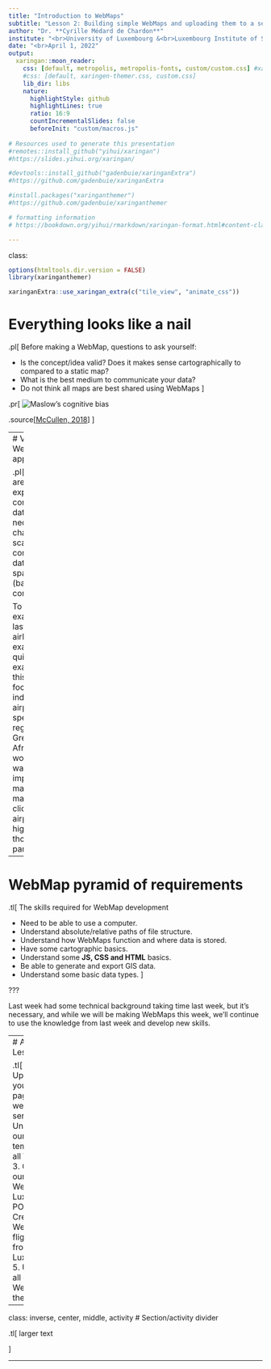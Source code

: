 ```yaml
---
title: "Introduction to WebMaps"
subtitle: "Lesson 2: Building simple WebMaps and uploading them to a server"
author: "Dr. **Cyrille Médard de Chardon**"
institute: "<br>University of Luxembourg &<br>Luxembourg Institute of Socio-Economic Research (LISER)"
date: "<br>April 1, 2022"
output:
  xaringan::moon_reader:
    css: [default, metropolis, metropolis-fonts, custom/custom.css] #xaringan-themer.css
    #css: [default, xaringen-themer.css, custom.css]
    lib_dir: libs
    nature:
      highlightStyle: github
      highlightLines: true
      ratio: 16:9
      countIncrementalSlides: false
      beforeInit: "custom/macros.js"
      
# Resources used to generate this presentation
#remotes::install_github("yihui/xaringan")
#https://slides.yihui.org/xaringan/

#devtools::install_github("gadenbuie/xaringanExtra")
#https://github.com/gadenbuie/xaringanExtra

#install.packages("xaringanthemer")
#https://github.com/gadenbuie/xaringanthemer

# formatting information
# https://bookdown.org/yihui/rmarkdown/xaringan-format.html#content-classes

---
```

class: 
```r
options(htmltools.dir.version = FALSE)
library(xaringanthemer)
```

```r
xaringanExtra::use_xaringan_extra(c("tile_view", "animate_css"))
```

# Everything looks like a nail

.pl[
Before making a WebMap, questions to ask yourself:

- Is the concept/idea valid? Does it makes sense cartographically to compared to a static map? 
- What is the best medium to communicate your data?
- Do not think all maps are best shared using WebMaps
]

.pr[
![Maslow's cognitive bias](imgs/l2/everythinpg_is_a_nail.jpg)

.source[[McCullen, 2018](https://medium.com/thethursdaythought/when-all-you-have-is-a-hammer-everything-looks-like-a-nail-the-einstellung-effect-on-67ee8449f740)]
]

---
# Valid WebMap applications

.pl[
WebMaps are great for exploring or communicating data that necessitate changing scale, area and comparing data to general spatial features (base maps) to comprehend.

To take an example from last lesson, the airline flights example is quite a good example of this. You can focus on an individual airport, specific regions (e.g., Greenland vs Africa) or the world.
If I wanted to improve that map I could make it that clicking on an airport highlights those flights in particular.
]

---

# WebMap pyramid of requirements

.tl[
The skills required for WebMap development

- Need to be able to use a computer.
- Understand absolute/relative paths of file structure.
- Understand how WebMaps function and where data is stored.
- Have some cartographic basics.
- Understand some **JS, CSS and HTML** basics.
- Be able to generate and export GIS data.
- Understand some basic data types.
]

???

Last week had some technical background taking time last week, but it’s necessary, and while we will be making WebMaps this week, we’ll continue to use the knowledge from last week and develop new skills.

---
# Agenda for Lesson 2

.tl[
1. Uploading your web page from last week to the server
2. Understanding our WebMap template for all WebMaps
3. Creating our first WebMap of Luxembourg POI
4. Creating a WebMap of flight paths from Luxembourg
5. Uploading all our WebMaps to the serve
]

---

class: inverse, center, middle, activity
# Section/activity divider

.tl[
larger text

]

---

